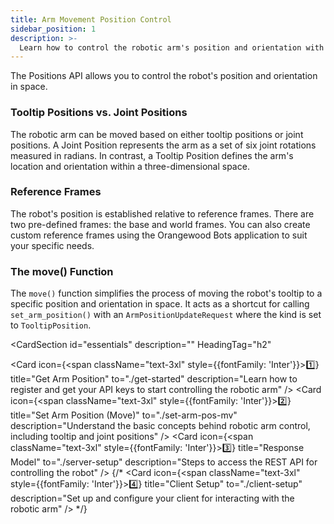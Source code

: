 ```yaml
---
title: Arm Movement Position Control
sidebar_position: 1
description: >-
  Learn how to control the robotic arm's position and orientation with the Positions API.
---
```


The Positions API allows you to control the robot's position and orientation in space.

### Tooltip Positions vs. Joint Positions
The robotic arm can be moved based on either tooltip positions or joint positions. A Joint Position represents the arm as a set of six joint rotations measured in radians. In contrast, a Tooltip Position defines the arm's location and orientation within a three-dimensional space.

### Reference Frames
The robot's position is established relative to reference frames. There are two pre-defined frames: the base and world frames. You can also create custom reference frames using the Orangewood Bots application to suit your specific needs.

### The move() Function
The `move()` function simplifies the process of moving the robot's tooltip to a specific position and orientation in space. It acts as a shortcut for calling `set_arm_position()` with an `ArmPositionUpdateRequest` where the kind is set to `TooltipPosition`.

<CardSection
  id="essentials"
  description=""
  HeadingTag="h2"
>
  <Card
    icon={<span className="text-3xl" style={{fontFamily: 'Inter'}}>1️⃣</span>}
    title="Get Arm Position"
    to="./get-started"
    description="Learn how to register and get your API keys to start controlling the robotic arm"
  />
  <Card
    icon={<span className="text-3xl" style={{fontFamily: 'Inter'}}>2️⃣</span>}
    title="Set Arm Position (Move)"
    to="./set-arm-pos-mv"
    description="Understand the basic concepts behind robotic arm control, including tooltip and joint positions"
  />
  <Card
    icon={<span className="text-3xl" style={{fontFamily: 'Inter'}}>3️⃣</span>}
    title="Response Model"
    to="./server-setup"
    description="Steps to access the REST API for controlling the robot"
  />
  {/* <Card
    icon={<span className="text-3xl" style={{fontFamily: 'Inter'}}>4️⃣</span>}
    title="Client Setup"
    to="./client-setup"
    description="Set up and configure your client for interacting with the robotic arm"
  /> */}
</CardSection>

<head>
  <title>Move your robot Docs</title>
  <meta
    name="description"
    content="Get started with controlling your robotic arm's movement and orientation. Follow this guide for an introduction to the API and its features."
  />
</head>
